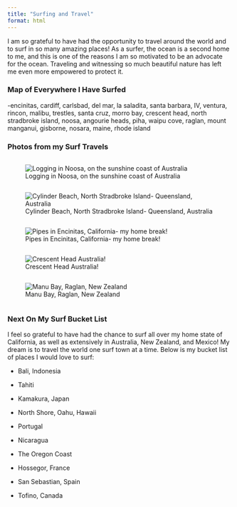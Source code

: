 ```yaml
---
title: "Surfing and Travel"
format: html
---
```


I am so grateful to have had the opportunity to travel around the world and to surf in so many amazing places! As a surfer, the ocean is a second home to me, and this is one of the reasons I am so motivated to be an advocate for the ocean. Traveling and witnessing so much beautiful nature has left me even more empowered to protect it.

### Map of Everywhere I Have Surfed

-encinitas, cardiff, carlsbad, del mar, la saladita, santa barbara, IV, ventura, rincon, malibu, trestles, santa cruz, morro bay, crescent head, north stradbroke island, noosa, angourie heads, piha, waipu cove, raglan, mount manganui, gisborne, nosara, maine, rhode island

### Photos from my Surf Travels

:::::::: {.grid columns="3"}
::: column
![Logging in Noosa, on the sunshine coast of Australia](img1.jpg){fig-align="center" fig-width="6"}
:::

::: column
![Cylinder Beach, North Stradbroke Island- Queensland, Australia](img2.jpg){fig-align="center" fig-width="6"}
:::

::: column
![Pipes in Encinitas, California- my home break!](img4.jpg){fig-align="center" fig-width="6"}
:::

::: column
![Crescent Head Australia!](img5.jpg){fig-align="center" fig-width="6"}
:::

::: column
![Manu Bay, Raglan, New Zealand](img6.jpg){fig-align="center" fig-width="6"}
:::
::::::::

### Next On My Surf Bucket List

I feel so grateful to have had the chance to surf all over my home state of California, as well as extensively in Australia, New Zealand, and Mexico! My dream is to travel the world one surf town at a time. Below is my bucket list of places I would love to surf:

-   Bali, Indonesia

-   Tahiti

-   Kamakura, Japan

-   North Shore, Oahu, Hawaii

-   Portugal

-   Nicaragua

-   The Oregon Coast

-   Hossegor, France

-   San Sebastian, Spain

-   Tofino, Canada
